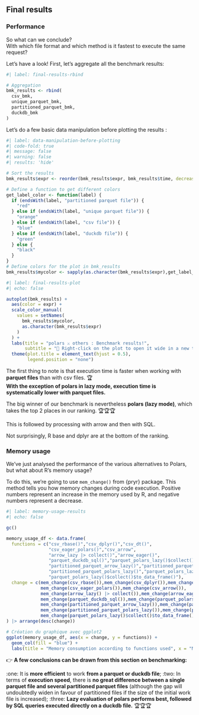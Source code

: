 ## Final results

### Performance

So what can we conclude?  
With which file format and which method is it fastest to execute the same request?  

Let's have a look! First, let's aggregate all the benchmark results:

```r
#| label: final-results-rbind

# Aggregation
bmk_results <- rbind(
  csv_bmk,
  unique_parquet_bmk,
  partitioned_parquet_bmk,
  duckdb_bmk
)
```

Let's do a few basic data manipulation before plotting the results :

```r
#| label: data-manipulation-before-plotting
#| code-fold: true
#| message: false
#| warning: false
#| results: 'hide'

# Sort the results
bmk_results$expr <- reorder(bmk_results$expr, bmk_results$time, decreasing = TRUE)

# Define a function to get different colors
get_label_color <- function(label) {
  if (endsWith(label, "partitioned parquet file")) {
    "red"
  } else if (endsWith(label, "unique parquet file")) {
    "orange"
  } else if (endsWith(label, "csv file")) {
    "blue"
  } else if (endsWith(label, "duckdb file")) {
    "green"
  } else {
    "black" 
  }
}
# Define colors for the plot in bmk_results
bmk_results$mycolor <- sapply(as.character(bmk_results$expr),get_label_color)
```


```r
#| label: final-results-plot
#| echo: false

autoplot(bmk_results) +
  aes(color = expr) +
  scale_color_manual(
    values = setNames(
      bmk_results$mycolor,
      as.character(bmk_results$expr)
    )
  ) +
  labs(title = "polars ⚔️ others : Benchmark results!",
       subtitle = "🔎 Right-click on the plot to open it wide in a new tab") +
  theme(plot.title = element_text(hjust = 0.5),
        legend.position = "none")
```

::: {.callout-important title="Final conclusion"}

The first thing to note is that execution time is faster when working with **parquet files** than with csv files. 🏆  
**With the exception of polars in lazy mode, execution time is systematically lower with parquet files.**

The big winner of our benchmark is nevertheless **polars (lazy mode)**, which takes the top 2 places in our ranking. 🏆🏆🏆  
 
This is followed by processing with arrow and then with SQL.   
 
Not surprisingly, R base and dplyr are at the bottom of the ranking.
:::

### Memory usage

We've just analysed the performance of the various alternatives to Polars, but what about R's memory usage?  

To do this, we're going to use `mem_change()` from {pryr} package. This method tells you how memory changes during code execution. Positive numbers represent an increase in the memory used by R, and negative numbers represent a decrease. 


```r
#| label: memory-usage-results
#| echo: false

gc()

memory_usage_df <- data.frame(
  functions = c("csv_rbase()","csv_dplyr()","csv_dt()",
                "csv_eager_polars()","csv_arrow",
                "arrow_lazy |> collect()","arrow_eager()",
                "parquet_duckdb_sql()","parquet_polars_lazy()$collect()$to_data_frame()",
                "partitioned_parquet_arrow_lazy()","partitioned_parquet_dplyr_duckdb()",
                "partitioned_parquet_polars_lazy()","parquet_polars_lazy()$collect()",
                "parquet_polars_lazy()$collect()$to_data_frame()"),
  change = c(mem_change(csv_rbase()),mem_change(csv_dplyr()),mem_change(csv_dt()),
             mem_change(csv_eager_polars()),mem_change(csv_arrow()),
             mem_change(arrow_lazy() |> collect()),mem_change(arrow_eager()),
             mem_change(parquet_duckdb_sql()),mem_change(parquet_polars_lazy()$collect()$to_data_frame()),
             mem_change(partitioned_parquet_arrow_lazy()),mem_change(partitioned_parquet_dplyr_duckdb()),
             mem_change(partitioned_parquet_polars_lazy()),mem_change(parquet_polars_lazy()$collect()),
             mem_change(parquet_polars_lazy()$collect()$to_data_frame()))
) |> arrange(desc(change))

# Création du graphique avec ggplot2
ggplot(memory_usage_df, aes(x = change, y = functions)) +
  geom_col(fill = "blue") +
  labs(title = "Memory consumption according to functions used", x = "Memory consumption", y = "Functions")

```

::: {.callout-important title="Final conclusions"}

👉 **A few conclusions can be drawn from this section on benchmarking:**  

:one: It is **more efficient** to work **from a parquet or duckdb file**;
:two: In terms of **execution speed**, there is **no great difference between a single parquet file and several partitioned parquet files** (although the gap will undoubtedly widen in favour of partitioned files if the size of the initial work file is increased);
:three: **Lazy evaluation of polars performs best, followed by SQL queries executed directly on a duckdb file.** 🏆🏆🏆 

:::